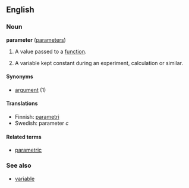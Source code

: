 ==English==

===Noun===
'''parameter''' ([[parameters]])

# {{computing}} A value passed to a [[function]].
# {{cattag2|mathematics|physics}} A variable kept constant during an experiment, calculation or similar.

====Synonyms====
*[[argument]] (1)

====Translations====

*Finnish: [[parametri]]
*Swedish: parameter ''c''

====Related terms====
*[[parametric]]

===See also===
*[[variable]]